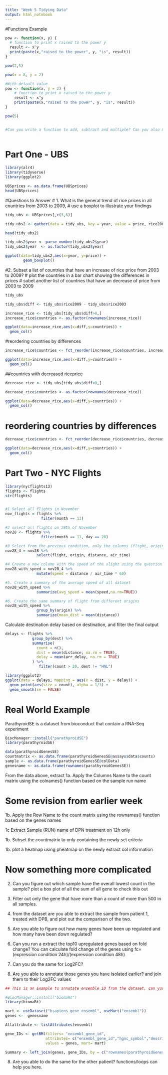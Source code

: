 ```yaml
---
title: "Week 5 Tidying Data"
output: html_notebook
---
```


#Functions Example

```r
pow <- function(x, y) {
  # function to print x raised to the power y
  result <- x^y
  print(paste(x,"raised to the power", y, "is", result))
}

pow(2,5)

pow(x = 8, y = 2)

#With default value
pow <- function(x, y = 2) {
    # function to print x raised to the power y
    result <- x^y
    print(paste(x,"raised to the power", y, "is", result))
}

pow(5)


#Can you write a function to add, subtract and multiple? Can you also make the function to print the results out? 
	
```



# Part One - UBS

```r
library(alr4)
library(tidyverse)
library(ggplot2)
```


```r
UBSprices <- as.data.frame(UBSprices)
head(UBSprices)
```

#Questions to Answer
#  1. What is the general trend of rice prices in all countries from 2003 to 2009, 
#  use a boxplot to illustrate your findings 

```r
tidy_ubs <- UBSprices[,c(3,6)]

tidy_ubs2 <- gather(data = tidy_ubs, key = year, value = price, rice2003, rice2009)

head(tidy_ubs2)

tidy_ubs2$year <- parse_number(tidy_ubs2$year)
tidy_ubs2$year  <- as.factor(tidy_ubs2$year)

ggplot(data=tidy_ubs2,aes(x=year, y=price)) + 
        geom_boxplot()
```

#2. Subset a list of countries that have an increase of rice price from 2003 to 2009? 
#  plot the countries in a bar chart showing the differences in prices
#  subet another list of countries that have an decrease of price from 2003 to 2009

```r
tidy_ubs

tidy_ubs$diff <- tidy_ubs$rice2009 - tidy_ubs$rice2003

increase_rice <- tidy_ubs[tidy_ubs$diff>0,]
increase_rice$countries <- as.factor(rownames(increase_rice))

ggplot(data=increase_rice,aes(x=diff,y=countries)) + 
  geom_col()
```

#reordering countries by differences 

```r
increase_rice$countries <- fct_reorder(increase_rice$countries, increase_rice$diff) 

ggplot(data=increase_rice,aes(x=diff,y=countries)) + 
  geom_col()

```


##countries with decreased riceprice
```r

decrease_rice <- tidy_ubs[tidy_ubs$diff<0,]

decrease_rice$countries <- as.factor(rownames(decrease_rice))

ggplot(data=decrease_rice,aes(x=diff,y=countries)) + 
  geom_col()
```

# reordering countries by differences 

```r
decrease_rice$countries <- fct_reorder(decrease_rice$countries, decrease_rice$diff) 

ggplot(data=decrease_rice,aes(x=diff,y=countries)) + 
  geom_col()
```

########################################################################
# Part Two - NYC Flights
########################################################################

```r
library(nycflights13)
flights <- flights
str(flights)


#1 Select all flights in November
nov_flights = flights %>% 
                filter(month == 11)

#2 select all flights on 28th of November
nov28 <- flights %>% 
                filter(month == 11, day == 28)

#3 Select from the previous condition, only the columns (flight, origin, distance, air_time)
nov28_4 = nov28 %>% 
              select(flight, origin, distance, air_time)
```


```r
#4 Create a new column with the speed of the slight using the question 3
nov28_with_speed = nov28_4 %>% 
              mutate(speed = distance / air_time * 60)

#5. Create a summary of the average speed of all dataset
nov28_with_speed %>%
              summarize(avg_speed = mean(speed,na.rm=TRUE))

#6. Create the same summary of flight from different origins
nov28_with_speed %>% 
              group_by(origin) %>%
              summarize(mean_dist = mean(distance))


```

Calculate destination delay based on destination, and filter the final output

```r
delays <- flights %>% 
            group_by(dest) %>% 
            summarise(
              count = n(),
              dist = mean(distance, na.rm = TRUE),
              delay = mean(arr_delay, na.rm = TRUE)
            ) %>% 
               filter(count > 20, dest != "HNL")

library(ggplot2)
ggplot(data = delays, mapping = aes(x = dist, y = delay)) +
  geom_point(aes(size = count), alpha = 1/3) +
  geom_smooth(se = FALSE)

```

# Real World Example
ParathyroidSE is a dataset from bioconduct that contain a RNA-Seq experiment

```r
BiocManager::install("parathyroidSE")
library(parathyroidSE)

data(parathyroidGenesSE)
countmatrix <- as.data.frame(parathyroidGenesSE@assays$data$counts)
sample <- as.data.frame(parathyroidGenesSE@colData)
genesname <- as.data.frame(rownames(parathyroidGenesSE))

```

From the data above, extract 
1a. Apply the Columns Name to the count matrix using the colnames() function based on the sample run name

# Some revision from earlier week 
1b. Apply the Row Name to the count matrix using the rownames() function based on the genes names

1c  Extract Sample (RUN) name of DPN treatment on 12h only

1b. Subset the countmatrix to only containing the newly set criteria 

1b. plot a heatmap using pheatmap on the newly extract col information

# Now something more complicated 
2. Can you figure out which sample have the overall lowest count in the sample? plot a box plot of all the sum of all gene to check this out

3. Filter out only the gene that have more than a count of more than 500 in all samples.

4. from the dataset are you able to extract the sample from patient 1, treated with DPB, and plot out the comparison of the two. 

5. Are you able to figure out how many genes have been up regulated and how many have been down regulated? 

6. Can you run a extract the top10 upregulated genes based on fold change? You can calculate fold change of the genes using fc=(expression condition 24h)/(expression condition 48h)

7. Can you do the same for Log2FC? 

8. Are you able to annotate those genes you have isolated earlier? and join them to their Log2FC values

```r
## This is an Example to annotate ensemble ID from the dataset, can you modified to fit your list？ 

#BiocManager::install("biomaRt")
library(biomaRt)

mart <- useDataset("hsapiens_gene_ensembl", useMart("ensembl"))
genes <-  genesname

Allattribute <- listAttributes(ensembl)

gene_IDs <- getBM(filters= "ensembl_gene_id", 
                  attributes= c("ensembl_gene_id","hgnc_symbol","description"),
                  values = genes, mart= mart)

Summary <- left_join(genes, gene_IDs, by = c("rownames(parathyroidGenesSE)"="ensembl_gene_id"))

```


8. Are you able to do the same for the other patient? functions/loops can help you here. 

